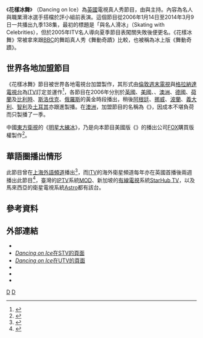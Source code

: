 {{noteTA
|1=zh-hk:花式溜冰; zh-tw:花式滑冰; zh-cn:花样滑冰; 
|2=zh-hk:溜冰; zh-hans:滑冰; zh-tw:滑冰;
|3=zh-hk:花樣冰舞; zh-tw:花樣冰舞; zh-cn:冰上之舞; 
}}
{{Infobox television
| show_name          = 花樣冰舞<br>Dancing on Ice
| image              = 
| country            = {{GBR}}
| format             = [[才艺表演|真人秀]]
| runtime            = 60–120 分
| picture_format     = [[16:9|16:9]] [[1080i|1080i]] ([[HDTV|HDTV]]) (2009–14)<br>[[16:9|16:9]] [[576i|576i]] ([[SDTV|SDTV]]) (2006–08)
| creator            = [[英國獨立電視台|ITV]]
| presenter          = {{ubl|{{link-en|菲利普·斯科菲爾德|Phillip Schofield}} |[[荷莉·威路比|荷莉·威路比]] (2006–11)|{{link-en|克莉絲汀·布萊克利|Christine Bleakley}} (2012–14)}}
| creative_director  = {{link-en|凱倫·巴柏|Karen Barber}}<br/>[[克里斯多夫·迪安|克里斯多夫·迪安]]<br/> [[珍·托維爾|珍·托維爾]]
| director           = 理查·瓦倫汀（Richard Valentine）
| executive_producer = Jane Beacon<br/>Katie Rawcliffe
| judges             = {{ubl|[[羅賓·卡曾斯|羅賓·卡曾斯]]|{{link-en|凱倫·巴柏|Karen Barber}} (2006–10, 2013–14)|{{link-en|傑森·加迪納|Jason Gardiner}} (2006–11, 2013–14)|{{link-en|凱倫·克雷斯吉|Karen Kresge}} (2006)|{{link-en|尼基·史萊特|Nicky Slater}} (2006–10, 2014)|{{link-en|納塔莉婭·別斯捷米雅諾娃|Natalia Bestemianova}} (2007)|{{link-en|露蒂·漢斯雪兒|Ruthie Henshall}} (2008–09)|[[爱玛·邦顿|艾瑪·邦頓]] (2010–11)|{{link-en|路易·史賓斯|Louie Spence}} (2012)|[[卡特琳娜·維特|卡特琳娜·維特]] (2012)|{{link-en|艾希莉·羅伯茲|Ashley Roberts}} (2013–14)}}
| narrated           = {{ubl|{{link-en|東尼·顧巴|Tony Gubba}} (2006–13)|Simon Reed (2013–14)}}
| channel            = [[英國獨立電視台|ITV]], [[蘇格蘭電視台|STV]], [[UTV電視台|UTV]]
| first_aired        = {{start date|2006|01|14|df=y}}
| last_aired         = {{end date|2014|3|9|df=y}}
| num_episodes       = 138
| num_series         = 9
| location           = {{link-en|Elstree Studios|Elstree Studios}} (2006–10, 2012–14)<br/>{{link-en|Shepperton Studios|Shepperton Studios}} (2011)
| company            = [[倫敦週末電視|LWT]]
| producer           = [[ITV工作室|ITV Studios]]
| website            = https://web.archive.org/web/20111204024324/http://www.itv.com/dancing-on-ice/
}}
《'''花樣冰舞'''》 （Dancing on Ice）為[[英國|英國]]電視真人秀節目，由{{link-en|菲利普·斯科菲爾德|Phillip Schofield}}與{{link-en|克莉絲汀·布萊克利|Christine Bleakley}}主持。內容為名人與職業滑冰選手搭檔於評小組前表演。這個節目從2006年1月14日至2014年3月9日一共播出九季138集，最初的標題是「與名人滑冰」（Skating with Celebrities），但於2005年ITV名人導向夏季節目表闖關失敗後便更名。《花樣冰舞》常被拿來跟[[BBC|BBC]]的舞蹈真人秀《舞動奇蹟》比較，也被稱為冰上版《舞動奇蹟》。

==世界各地加盟節目==
《花樣冰舞》節目被世界各地電視台加盟製作，其形式由[[倫敦週末電視|倫敦週末電視]]與[[ITV格拉納達|格拉納達電視台]]為[[英國獨立電視台|ITV]]訂定並運作<ref>{{cite web|title=Company credits for Dancing on Ice|url=http://www.imdb.com/title/tt0499383/companycredits|accessdate=2014-04-04|archive-date=2016-03-15|archive-url=https://web.archive.org/web/20160315055230/http://www.imdb.com/title/tt0499383/companycredits|dead-url=no}}</ref>，各節目在2006年分別於[[英國|英國]]、[[美國|美國]]、、[[澳洲|澳洲]]、[[德國|德國]]、[[荷蘭|荷蘭]]及[[比利時|比利時]]、[[斯洛伐克|斯洛伐克]]、[[俄羅斯|俄羅斯]]的黃金時段播出，稍後[[阿根廷|阿根廷]]、[[挪威|挪威]]、[[波蘭|波蘭]]、[[義大利|義大利]]、[[智利|智利]]及[[土耳其|土耳其]]亦跟進製播。在[[澳洲|澳洲]]，加盟節目的名稱為《{{link-en|托維爾與迪安的花樣冰舞|Torvill and Dean's Dancing on Ice}}》，因成本不堪負荷而只製播了一季。

中國[[東方衛視|東方衛視]]的《[[明星大練冰|明星大練冰]]》，乃是向本節目美國版《{{link-en|與名人滑冰|Skating with Celebrities}}》的播出公司[[福克斯廣播公司|FOX]]購買版權製作<ref name=people070411>{{cite news|title=花錢取經  《明星大練冰》正式引進美國FOX版權|url=http://media.people.com.cn/BIG5/40606/5595575.html|author=張建群|work=[[人民網|人民網]]|date=2007-04-11|access-date=2014-04-04|archive-url=https://web.archive.org/web/20140407100046/http://media.people.com.cn/BIG5/40606/5595575.html|archive-date=2014-04-07|dead-url=yes}}</ref>。

==華語圈播出情形==
此節目曾在[[上海外語頻道|上海外語頻道]]播出<ref>{{cite web|title=秀真集：冰上之舞|url=http://www.icshanghai.com/cn/prolist/notice/2013-12-05/3870.html|work=[[上海外語頻道|上海外語頻道]]|date=2013|access-date=2014-04-04|archive-url=https://web.archive.org/web/20140407091746/http://www.icshanghai.com/cn/prolist/notice/2013-12-05/3870.html|archive-date=2014-04-07|dead-url=yes}}</ref>，而[[英國獨立電視台|ITV]]的海外衛星頻道{{link-en|ITV Choice|ITV Choice}}每年亦在英國首播後兩週播出此節目<ref>{{cite web|title=2014年1月MOD節目簡介|url=http://mod.cht.com.tw/modlife/pdf/1.pdf|work=[[中華電信MOD|中華電信MOD]]|date=2014-01|access-date=2014-04-04|archive-url=https://web.archive.org/web/20140407071425/http://mod.cht.com.tw/modlife/pdf/1.pdf|archive-date=2014-04-07|dead-url=yes}}</ref>，臺灣的[[IPTV|IPTV]]系統[[中華電信MOD|MOD]]、新加坡的[[有線電視|有線電視]]系統[[星和视界|StarHub TV]]，以及馬來西亞的衛星電視系統[[Astro集團|Astro]]都有該台。

==參考資料==
{{reflist}}

==外部連結==
*{{itv.com|id=dancingonice|title=''Dancing on Ice''}}
*[https://web.archive.org/web/20140302092105/http://shows.stv.tv/dancing-on-ice/ ''Dancing on Ice''在STV的頁面]
*[https://web.archive.org/web/20140209184653/http://www.u.tv/dancingonice ''Dancing on Ice''在UTV的頁面]
*{{Facebook|dancingonice|''Dancing on Ice''}}
*{{twitter|dancingonice|''Dancing on Ice''}}
*{{IMDb title|0499383}}

{{commons category|Dancing on Ice}}

[[Category:英國電視節目|D]]
[[Category:花樣滑冰電視節目|D]]